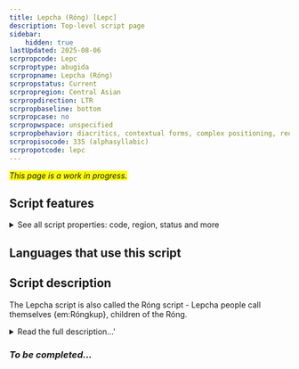 ```yaml
---
title: Lepcha (Róng) [Lepc]
description: Top-level script page
sidebar:
    hidden: true
lastUpdated: 2025-08-06
scrpropcode: Lepc
scrproptype: abugida
scrpropname: Lepcha (Róng)
scrpropstatus: Current
scrpropregion: Central Asian
scrpropdirection: LTR
scrpropbaseline: bottom
scrpropcase: no
scrpropwspace: unspecified
scrpropbehavior: diacritics, contextual forms, complex positioning, reordering, required ligatures
scrpropisocode: 335 (alphasyllabic)
scrpropotcode: lepc
---
```


<span style='background-color:yellow'>_This page is a work in progress._</span>


## Script features

<details>
<summary> See all script properties: code, region, status and more</summary>
<ScriptInfo />
</details>

## Languages that use this script

<WsList script='Lepc' wsMax='5' />

## Script description

The Lepcha script is also called the Róng script - Lepcha people call themselves {em:Róngkup}, children of the Róng.

<details><summary>Read the full description...'</summary>_Not yet available._</details>

### _To be completed..._

